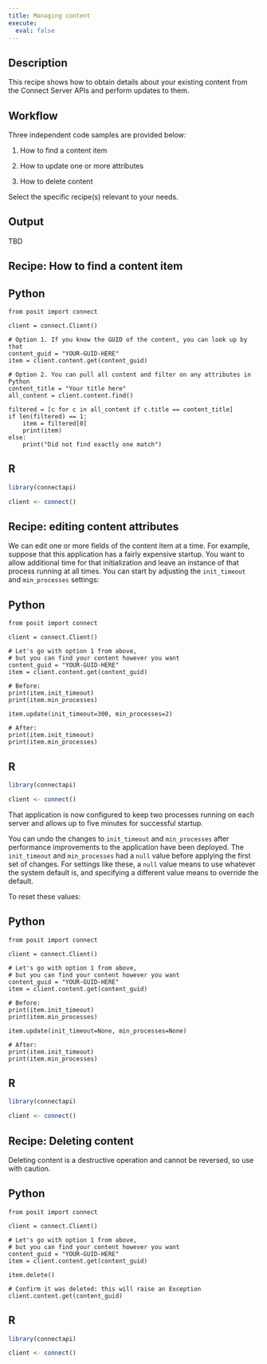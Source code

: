 ```yaml
---
title: Managing content
execute:
  eval: false
---
```


## Description

This recipe shows how to obtain details about your existing content from the Connect Server APIs and perform updates to them.

## Workflow

Three independent code samples are provided below:

1. How to find a content item

2. How to update one or more attributes

3. How to delete content

Select the specific recipe(s) relevant to your needs.

## Output

TBD

## Recipe: How to find a content item

:::{.panel-tabset group="language"}

## Python

```.python
from posit import connect

client = connect.Client()

# Option 1. If you know the GUID of the content, you can look up by that
content_guid = "YOUR-GUID-HERE"
item = client.content.get(content_guid)

# Option 2. You can pull all content and filter on any attributes in Python
content_title = "Your title here"
all_content = client.content.find()

filtered = [c for c in all_content if c.title == content_title]
if len(filtered) == 1:
    item = filtered[0]
    print(item)
else:
    print("Did not find exactly one match")
```

## R

```.r
library(connectapi)

client <- connect()
```

:::

## Recipe: editing content attributes

We can edit one or more fields of the content item at a time.
For example, suppose that this application has a fairly expensive startup.
You want to allow additional time for that initialization and leave an instance of that process running at all times.
You can start by adjusting the `init_timeout` and `min_processes` settings:

:::{.panel-tabset group="language"}

## Python

```.python
from posit import connect

client = connect.Client()

# Let's go with option 1 from above,
# but you can find your content however you want
content_guid = "YOUR-GUID-HERE"
item = client.content.get(content_guid)

# Before:
print(item.init_timeout)
print(item.min_processes)

item.update(init_timeout=300, min_processes=2)

# After:
print(item.init_timeout)
print(item.min_processes)

```

## R

```.r
library(connectapi)

client <- connect()
```

:::

That application is now configured to keep two processes running on each
server and allows up to five minutes for successful startup.

You can undo the changes to `init_timeout` and `min_processes` after
performance improvements to the application have been deployed.
The `init_timeout` and `min_processes` had a `null` value before applying
the first set of changes.
For settings like these, a `null` value means to use whatever the system
default is, and specifying a different value means to override the default.

To reset these values:

:::{.panel-tabset group="language"}

## Python

```.python
from posit import connect

client = connect.Client()

# Let's go with option 1 from above,
# but you can find your content however you want
content_guid = "YOUR-GUID-HERE"
item = client.content.get(content_guid)

# Before:
print(item.init_timeout)
print(item.min_processes)

item.update(init_timeout=None, min_processes=None)

# After:
print(item.init_timeout)
print(item.min_processes)

```

## R

```.r
library(connectapi)

client <- connect()
```

:::

## Recipe: Deleting content

::: {.callout-warning}
Deleting content is a destructive operation and cannot be reversed, so use
with caution.
:::

:::{.panel-tabset group="language"}

## Python

```.python
from posit import connect

client = connect.Client()

# Let's go with option 1 from above,
# but you can find your content however you want
content_guid = "YOUR-GUID-HERE"
item = client.content.get(content_guid)

item.delete()

# Confirm it was deleted: this will raise an Exception
client.content.get(content_guid)
```

## R

```.r
library(connectapi)

client <- connect()
```

:::